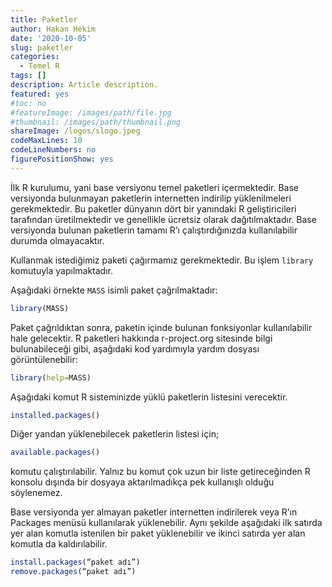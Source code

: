 ```yaml
---
title: Paketler
author: Hakan Hekim
date: '2020-10-05'
slug: paketler
categories:
  - Temel R
tags: []
description: Article description.
featured: yes
#toc: no
#featureImage: /images/path/file.jpg
#thumbnail: /images/path/thumbnail.png
shareImage: /logos/slogo.jpeg
codeMaxLines: 10
codeLineNumbers: no
figurePositionShow: yes
---
```


İlk R kurulumu, yani base versiyonu temel paketleri içermektedir. Base versiyonda bulunmayan paketlerin internetten indirilip yüklenilmeleri gerekmektedir. Bu paketler dünyanın dört bir yanındaki R geliştiricileri tarafından üretilmektedir ve genellikle ücretsiz olarak dağıtılmaktadır. Base versiyonda bulunan paketlerin tamamı R’ı çalıştırdığınızda kullanılabilir durumda olmayacaktır.

Kullanmak istediğimiz paketi çağırmamız gerekmektedir. Bu işlem `library` komutuyla yapılmaktadır.

Aşağıdaki örnekte `MASS` isimli paket çağrılmaktadır:

```r
library(MASS)
```

Paket çağrıldıktan sonra, paketin içinde bulunan fonksiyonlar kullanılabilir hale gelecektir. R paketleri hakkında r-project.org sitesinde bilgi bulunabileceği gibi, aşağıdaki kod yardımıyla yardım dosyası görüntülenebilir:

```r
library(help=MASS)
```

Aşağıdaki komut R sisteminizde yüklü paketlerin listesini verecektir.

```r
installed.packages()
```

Diğer yandan yüklenebilecek paketlerin listesi için;

```r
available.packages()
```

komutu çalıştırılabilir. Yalnız bu komut çok uzun bir liste getireceğinden R konsolu dışında bir dosyaya aktarılmadıkça pek kullanışlı olduğu söylenemez.

Base versiyonda yer almayan paketler internetten indirilerek veya R’ın Packages menüsü kullanılarak yüklenebilir. Aynı şekilde aşağıdaki ilk satırda yer alan komutla istenilen bir paket yüklenebilir ve ikinci satırda yer alan komutla da kaldırılabilir.

```r
install.packages(“paket adı”)
remove.packages(“paket adı”)
```

